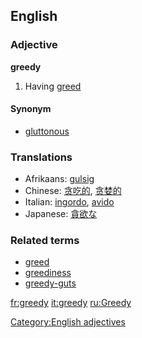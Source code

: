 ==English==
===Adjective===
'''greedy'''

# Having [[greed]]

====Synonym====
*[[gluttonous]]

===Translations===
*Afrikaans: [[gulsig]] 
*Chinese: [[贪吃的]], [[贪婪的]]
*Italian: [[ingordo]], [[avido]]
*Japanese: [[貪欲な]]

===Related terms===
*[[greed]]
*[[greediness]]
*[[greedy-guts]]
[[Category:English adjectives]]

[[fr:greedy]]
[[it:greedy]]
[[ru:Greedy]]